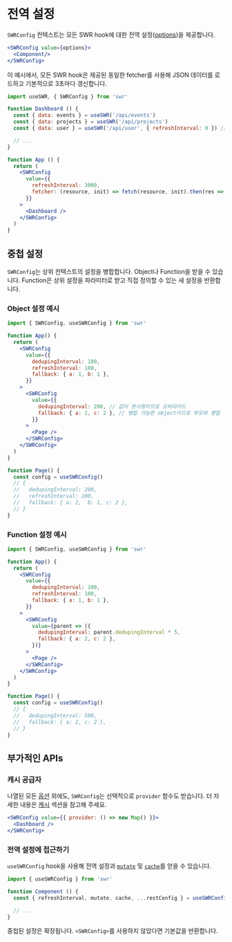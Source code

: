# 전역 설정

`SWRConfig` 컨텍스트는 모든 SWR hook에 대한 전역 설정([options](/docs/api))을 제공합니다.

```jsx
<SWRConfig value={options}>
  <Component/>
</SWRConfig>
```

이 예시에서, 모든 SWR hook은 제공된 동일한 fetcher를 사용해 JSON 데이터를 로드하고 기본적으로 3초마다 갱신합니다.

```jsx
import useSWR, { SWRConfig } from 'swr'

function Dashboard () {
  const { data: events } = useSWR('/api/events')
  const { data: projects } = useSWR('/api/projects')
  const { data: user } = useSWR('/api/user', { refreshInterval: 0 }) // 오버라이드

  // ...
}

function App () {
  return (
    <SWRConfig
      value={{
        refreshInterval: 3000,
        fetcher: (resource, init) => fetch(resource, init).then(res => res.json())
      }}
    >
      <Dashboard />
    </SWRConfig>
  )
}
```

## 중첩 설정

`SWRConfig`는 상위 컨텍스트의 설정을 병합합니다. Object나 Function을 받을 수 있습니다. Function은 상위 설정을 파라미터로 받고 직접 정의할 수 있는 새 설정을 반환합니다.

### Object 설정 예시

```jsx
import { SWRConfig, useSWRConfig } from 'swr'

function App() {
  return (
    <SWRConfig
      value={{
        dedupingInterval: 100,
        refreshInterval: 100,
        fallback: { a: 1, b: 1 },
      }}
    >
      <SWRConfig
        value={{
          dedupingInterval: 200, // 값이 원시형이므로 오버라이드
          fallback: { a: 2, c: 2 }, // 병합 가능한 object이므로 부모와 병합
        }}
      >
        <Page />
      </SWRConfig>
    </SWRConfig>
  )
}

function Page() {
  const config = useSWRConfig()
  // {
  //   dedupingInterval: 200,
  //   refreshInterval: 100,
  //   fallback: { a: 2,  b: 1, c: 2 },
  // }
}
```

### Function 설정 예시

```jsx
import { SWRConfig, useSWRConfig } from 'swr'

function App() {
  return (
    <SWRConfig
      value={{
        dedupingInterval: 100,
        refreshInterval: 100,
        fallback: { a: 1, b: 1 },
      }}
    >
      <SWRConfig
        value={parent => ({
          dedupingInterval: parent.dedupingInterval * 5,
          fallback: { a: 2, c: 2 },
        })}
      >
        <Page />
      </SWRConfig>
    </SWRConfig>
  )
}

function Page() {
  const config = useSWRConfig()
  // {
  //   dedupingInterval: 500,
  //   fallback: { a: 2, c: 2 },
  // }
}
```

## 부가적인 APIs

### 캐시 공급자

나열된 모든 [옵션](/docs/api) 외에도, `SWRConfig`는 선택적으로 `provider` 함수도 받습니다. 더 자세한 내용은 [캐시](/docs/advanced/cache) 섹션을 참고해 주세요.

```jsx
<SWRConfig value={{ provider: () => new Map() }}>
  <Dashboard />
</SWRConfig>
```

### 전역 설정에 접근하기

`useSWRConfig` hook을 사용해 전역 설정과 [`mutate`](/docs/mutation) 및 [`cache`](/docs/advanced/cache)를 얻을 수 있습니다.

```jsx
import { useSWRConfig } from 'swr'

function Component () {
  const { refreshInterval, mutate, cache, ...restConfig } = useSWRConfig()

  // ...
}
```

중첩된 설정은 확장됩니다. `<SWRConfig>`를 사용하지 않았다면 기본값을 반환합니다.
